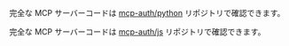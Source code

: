 <Tabs groupId="sdk">
<TabItem value="python" label="Python">

完全な MCP サーバーコードは [mcp-auth/python](https://github.com/mcp-auth/python) リポジトリで確認できます。

</TabItem>
<TabItem value="node" label="Node.js">

完全な MCP サーバーコードは [mcp-auth/js](https://github.com/mcp-auth/js) リポジトリで確認できます。

</TabItem>
</Tabs>

